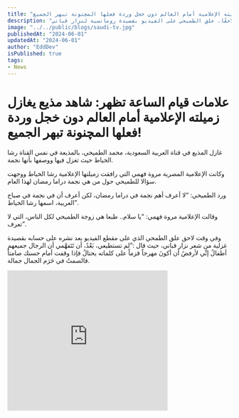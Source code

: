 ```yaml
---
title: "علامات قيام الساعة تظهر: شاهد مذيع يغازل زميلته الإعلامية أمام العالم دون خجل وردة فعلها المچنونة تبهر الجميع!"
description: "في قناة العربية السعودية، أثار المذيع محمد الطميحي الجدل بتغزله بزميلته رشا الخياط على الهواء مباشرة، مما أثار دهشة الجمهور. لاحقًا، علق الطميحي على الفيديو بقصيدة رومانسية لنزار قباني."
image: "../../public/blogs/saudi-tv.jpg"
publishedAt: "2024-06-01"
updatedAt: "2024-06-01"
author: "EddDev"
isPublished: true
tags:
- News
---
```


# علامات قيام الساعة تظهر: شاهد مذيع يغازل زميلته الإعلامية أمام العالم دون خجل وردة فعلها المچنونة تبهر الجميع!

غازل المذيع في قناة العربية السعودية، محمد الطميحي، بالمذيعة في نفس القناة رشا الخياط حيث تغزل فيها ووصفها بأنها نجمة.

وكانت الإعلامية المصرية مروة فهمي التي رافقت زميلتها الإعلامية رشا الخياط ووجهت سؤالا للطميحي حول من هي نجمة دراما رمضان لهذا العام.

ورد الطميحي: “لا أعرف أهم نجمة في دراما رمضان، لكن أعرف أن في نجمة في صباح العربية، اسمها رشا الخياط”.

وقالت الإعلامية مروة فهمي: “يا سلام.. طبعا هي زوجة الطميحي لكل الناس، التي لا تعرف”.

وفي وقت لاحق علق الطمحي الذي على مقطع الفيديو بعد نشره على حسابه بقصيدة غزلية من شعر نزار قباني، حيث قال :”لم تستطيعي، بَعْدُ، أن تَتَفهَّمي أن الرجال جميعهم أطفالُ إنِّي لأرفضُ أن أكونَ مهرجاً قزماً على كلماته يحتالُ فإذا وقفت أمام حسنك صامتاً فالصمتُ في حَرَم الجمال جمالة.

<iframe width="360" height="315" src="https://www.youtube.com/embed/BruOurv8_RE" frameborder="0" allowfullscreen></iframe>

